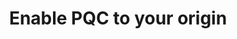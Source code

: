 ---
pcx_content_type: how-to
title: Enable PQC to your origin
sidebar:
  order: 2
  label: PQC to your origin
head: []
description: Learn how to enable post-quantum cryptography in connections from Cloudflare to your origin servers.
---